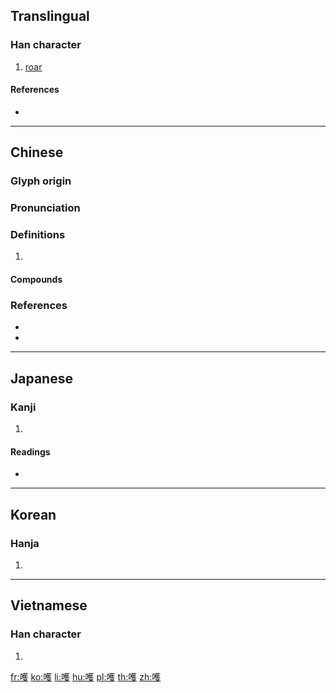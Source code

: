 ==Translingual==

===Han character===
{{Han char|rn=30|rad=口|as=14|sn=17|four=64047|canj=RTOE|ids=⿰口蒦}}

# [[roar]]

====References====
* {{Han ref|kx=0211.300|dkj=04452|dj=0434.240|hdz=10688.080|uh=5684|ud=22148|bh=ECC4|bd=60612}}

----

==Chinese==
{{zh-forms}}

===Glyph origin===
{{Han etym}}

===Pronunciation===
{{zh-pron
|m=huò,ǒ
|c=waak6,o2,wok6
|mc=y
|oc=y
|cat=
}}
{{zh-attn-split}}

===Definitions===
{{zh-hanzi}}

# {{rfdef|zh}}

====Compounds====
{{zh-der|喔嚄|呦嚄說|嚄嚄|嚄唶}}

===References===
* {{R:twedu|B00454}}
* {{R:yue:mfccd}}

----

==Japanese==

===Kanji===
{{ja-kanji|grade=|rs=口14}}

# {{defn|lang=ja|sort=口14}}

====Readings====
* {{ja-readings|on=[[かく]] (kaku), [[わく]] (waku)|kun=[[わめく]] (wameku), [[ああ]] (aa)}}

----

==Korean==

===Hanja===
{{ko-hanja|hangeul=획|rv=hoek|mr=hoek}}

# {{defn|lang=ko|sort=口14}}

----

==Vietnamese==

===Han character===
{{vi-hantu|[[quác]]|rs=口14}}

# {{defn|lang=vi|sort=口14}}

[[fr:嚄]]
[[ko:嚄]]
[[li:嚄]]
[[hu:嚄]]
[[pl:嚄]]
[[th:嚄]]
[[zh:嚄]]